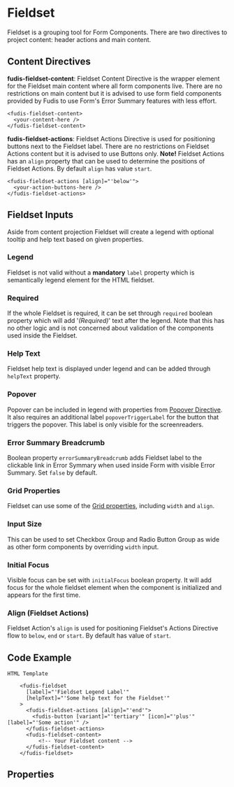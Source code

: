 
<Meta title="Components/Form/Fieldset" />

# Fieldset

Fieldset is a grouping tool for Form Components. There are two directives to project content: header actions and main content.

## Content Directives

**fudis-fieldset-content**: Fieldset Content Directive is the wrapper element for the Fieldset main content where all form components live.
There are no restrictions on main content but it is advised to use form field components provided by Fudis to use Form's Error Summary features with less effort.

```
<fudis-fieldset-content>
  <your-content-here />
</fudis-fieldset-content>
```

**fudis-fieldset-actions**: Fieldset Actions Directive is used for positioning buttons next to the Fieldset label.
There are no restrictions on Fieldset Actions content but it is advised to use Buttons only.
**Note!** Fieldset Actions has an `align` property that can be used to determine the positions of Fieldset Actions. By default `align` has value `start`.

```
<fudis-fieldset-actions [align]="'below'">
  <your-action-buttons-here />
</fudis-fieldset-actions>
```

## Fieldset Inputs

Aside from content projection Fieldset will create a legend with optional tooltip and help text based on given properties.

### Legend

Fieldset is not valid without a **mandatory** `label` property which is semantically legend element for the HTML fieldset.

### Required

If the whole Fieldset is required, it can be set through `required` boolean property which will add '_(Required)_' text after the legend.
Note that this has no other logic and is not concerned about validation of the components used inside the Fieldset.

### Help Text

Fieldset help text is displayed under legend and can be added through `helpText` property.

### Popover

Popover can be included in legend with properties from [Popover Directive](/docs/directives-popover--documentation). It also requires an additional label `popoverTriggerLabel` for the button that triggers the popover. This label is only visible for the screenreaders.

### Error Summary Breadcrumb

Boolean property `errorSummaryBreadcrumb` adds Fieldset label to the clickable link in Error Symmary when used inside Form with visible Error Summary. Set `false` by default.

### Grid Properties

Fieldset can use some of the [Grid properties](/docs/foundations-grid--documentation), including `width` and `align`.

### Input Size

This can be used to set Checkbox Group and Radio Button Group as wide as other form components by overriding `width` input.

### Initial Focus

Visible focus can be set with `initialFocus` boolean property. It will add focus for the whole fieldset element when the component is initialized and appears for the first time.

### Align (Fieldset Actions)

Fieldset Action's `align` is used for positioning Fieldset's Actions Directive flow to `below`, `end` or `start`. By default has value of `start`.

## Code Example

```
HTML Template

    <fudis-fieldset
      [label]="'Fieldset Legend Label'"
      [helpText]="'Some help text for the Fieldset'"
    >
      <fudis-fieldset-actions [align]="'end'">
        <fudis-button [variant]="'tertiary'" [icon]="'plus'" [label]="'Some action'" />
      </fudis-fieldset-actions>
      <fudis-fieldset-content>
          <!-- Your Fieldset content -->
      </fudis-fieldset-content>
    </fudis-fieldset>
```

## Properties

<ArgTypes of={FieldSetComponent} exclude={fieldsetExclude} />

<ArgTypes of={FieldsetActionsDirective} />

